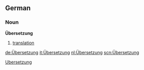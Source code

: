 ==German==
===Noun===
'''Übersetzung'''

# [[translation]]

[[Category:German nouns|Ubersetzung]]

[[de:Übersetzung]]
[[it:Übersetzung]]
[[nl:Übersetzung]]
[[scn:Übersetzung]]